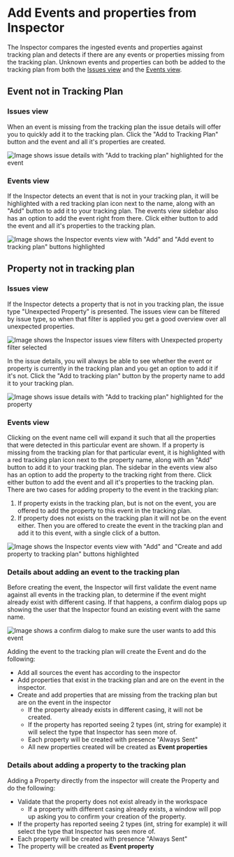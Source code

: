 # Add Events and properties from Inspector

The Inspector compares the ingested events and properties against tracking plan and detects if there are any events or properties missing from the tracking plan. Unknown events and properties can both be added to the tracking plan from both the [Issues view](/workspace/inspector/inspector-issues-view) and the [Events view](/workspace/inspector/inspector-events-view).

## Event not in Tracking Plan

### Issues view

When an event is missing from the tracking plan the issue details will offer you to quickly add it to the tracking plan. Click the "Add to Tracking Plan" button and the event and all it's properties are created.

![Image shows issue details with "Add to tracking plan" highlighted for the event](/images/inspector/add-event-from-issue-details.png)

### Events view

If the Inspector detects an event that is not in your tracking plan, it will be highlighted with a red tracking plan icon next to the name, along with an "Add" button to add it to your tracking plan. The events view sidebar also has an option to add the event right from there. Click either button to add the event and all it's properties to the tracking plan.

![Image shows the Inspector events view with "Add" and "Add event to tracking plan" buttons highlighted](/images/inspector/add-event-from-events-view.png)

## Property not in tracking plan

### Issues view

If the Inspector detects a property that is not in you tracking plan, the issue type "Unexpected Property" is presented. The issues view can be filtered by issue type, so when that filter is applied you get a good overview over all unexpected properties.

![Image shows the Inspector issues view filters with Unexpected property filter selected](/images/inspector/filter-by-unexpected-property.png)

In the issue details, you will always be able to see whether the event or property is currently in the tracking plan and you get an option to add it if it's not. Click the "Add to tracking plan" button by the property name to add it to your tracking plan.

![Image shows issue details with "Add to tracking plan" highlighted for the property](/images/inspector/add-property-from-issue-details.png)

### Events view

Clicking on the event name cell will expand it such that all the properties that were detected in this particular event are shown. If a property is missing from the tracking plan for that particular event, it is highlighted with a red tracking plan icon next to the property name, along with an "Add" button to add it to your tracking plan. The sidebar in the events view also has an option to add the property to the tracking right from there. Click either button to add the event and all it's properties to the tracking plan. There are two cases for adding property to the event in the tracking plan:

1. If property exists in the tracking plan, but is not on the event, you are offered to add the property to this event in the tracking plan.
2. If property does not exists on the tracking plan it will not be on the event either. Then you are offered to create the event in the tracking plan and add it to this event, with a single click of a button.

![Image shows the Inspector events view with "Add" and "Create and add property to tracking plan" buttons highlighted](/images/inspector/add-property-from-events-view.png)

### Details about adding an event to the tracking plan

Before creating the event, the Inspector will first validate the event name against all events in the tracking plan, to determine if the event might already exist with different casing.
If that happens, a confirm dialog pops up showing the user that the Inspector found an existing event with the same name.

![Image shows a confirm dialog to make sure the user wants to add this event](/images/inspector/confirm-dialog.png)

Adding the event to the tracking plan will create the Event and do the following:

- Add all sources the event has according to the inspector
- Add properties that exist in the tracking plan and are on the event in the inspector.
- Create and add properties that are missing from the tracking plan but are on the event in the inspector
  - If the property already exists in different casing, it will not be created.
  - If the property has reported seeing 2 types (int, string for example) it will select the type that Inspector has seen more of.
  - Each property will be created with presence "Always Sent"
  - All new properties created will be created as **Event properties**

### Details about adding a property to the tracking plan

Adding a Property directly from the inspector will create the Property and do the following:

- Validate that the property does not exist already in the workspace
  - If a property with different casing already exists, a window will pop up asking you to confirm your creation of the property.
- If the property has reported seeing 2 types (int, string for example) it will select the type that Inspector has seen more of.
- Each property will be created with presence "Always Sent"
- The property will be created as **Event property**
